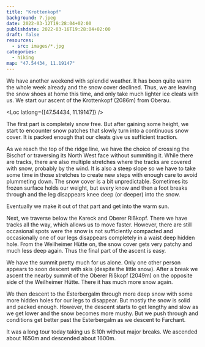 ```yaml
---
title: "Krottenkopf"
background: 7.jpeg
date: 2022-03-12T19:28:04+02:00
publishdate: 2022-03-16T19:28:04+02:00
draft: false
resources:
  - src: images/*.jpg
categories:
  - hiking
map: "47.54434, 11.19147"
---
```


We have another weekend with splendid weather. It has been quite warm the whole
week already and the snow cover declined. Thus, we are leaving the snow shoes at
home this time, and only take much lighter ice cleats with us. We start our
ascent of the Krottenkopf (2086m) from Oberau.

<Loc latlong={[47.54434, 11.19147]} />

The first part is completely snow free. But after gaining some height, we start
to encounter snow patches that slowly turn into a continuous snow cover. It is
packed enough that our cleats give us sufficient traction.

<Rimg src="3.jpeg" caption="View back to Oberau." />

As we reach the top of the ridge line, we have the choice of crossing the
Bischof or traversing its North West face without summiting it. While there are
tracks, there are also multiple stretches where the tracks are covered with
snow, probably by the wind. It is also a steep slope so we have to take some
time in those stretches to create new steps with enough care to avoid plummeting
down. The snow cover is a bit unpredictable. Sometimes its frozen surface holds
our weight, but every know and then a foot breaks through and the leg disappears
knee deep (or deeper) into the snow.

<Gallery>
  <Rimg src="16.jpeg" caption="Putting in steps below the Bishof." />
  <Rimg src="4.jpeg" caption="Traversing below the Bishof." />
</Gallery>

Eventually we make it out of that part and get into the warm sun.

<Gallery>
  <Rimg
    src="5.jpeg"
    caption="The end of the tedious Bischof traverse is in sight."
  />
  <Rimg src="13.jpeg" alt="In the warm sun." />
</Gallery>

Next, we traverse below the Kareck and Oberer Rißkopf. There we have tracks all
the way, which allows us to move faster. However, there are still occasional
spots were the snow is not sufficiently compacted and occasionally one of our
legs disappears completely in a waist deep hidden hole. From the Weilheimer
Hütte on, the snow cover gets very patchy and much less deep again. Thus the
final part of the ascent is easy.

<Gallery>
  <Rimg src="11.jpeg" caption="At the Weilheimer Hütte." />
  <Rimg src="10.jpeg" caption="At the Krottenkopf summit." />
</Gallery>

<Pano src="1.jpeg" caption="View from the summit." />

<Rimg src="6.jpeg" alt="View towards the Zugspitze and Alpspitze." />

We have the summit pretty much for us alone. Only one other person appears to
soon descent with skis (despite the little snow). After a break we ascent the
nearby summit of the Oberer Rißkopf (2049m) on the opposite side of the
Weilheimer Hütte. There it has much more snow again.

<Rimg
  src="7.jpeg"
  caption="View of the Krottenkopf from a little bit below the
Oberer Rißkopf."
/>

We then descent to the Esterbergalm through more deep snow with some more hidden
holes for our legs to disappear. But mostly the snow is solid and packed enough.
However, the descent starts to get lengthy and slow as we get lower and the snow
becomes more mushy. But we push through and conditions get better past the
Esterbergalm as we descent to Farchant.

<Rimg src="8.jpeg" caption="On the descent to Farchant." />

It was a long tour today taking us 8:10h without major breaks. We ascended
about 1650m and descended about 1600m.
